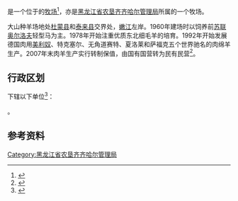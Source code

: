 {{中国乡级行政区|23/06/24/501/000
|行政区全称           = {{PAGENAMEBASE}}
|上级行政区           = [[黑龙江省农垦齐齐哈尔管理局|黑龙江省农垦齐齐哈尔管理局]]
}}

'''{{PAGENAMEBASE}}'''是一个位于{{PRC admin/fullname|23/06/24/501/000|3}}的[[牧场|牧场]]<ref>{{PRC admin/ref sgc|{{PRC admin/parent|23/06/24/501/000}}}}</ref>，亦是[[黑龙江省农垦齐齐哈尔管理局|黑龙江省农垦齐齐哈尔管理局]]所属的一个牧场。

大山种羊场地处[[杜蒙县|杜蒙县]]和[[泰来县|泰来县]]交界处，[[嫩江|嫩江]]左岸。1960年建场时以饲养前[[苏联|苏联]][[奥尔洛夫|奥尔洛夫]]轻型马为主。1978年开始注重优质东北细毛羊的培育。1992年开始发展德国肉用[[美利奴羊|美利奴]]、特克塞尔、无角道赛特、夏洛莱和萨福克五个世界驰名的肉绵羊生产。2007年末肉羊生产实行转制保值，由国有国营转为民有民营<ref>{{cite web |title=大山种羊场 |url=http://zw.chinabdh.com/dszyc/index.jhtml |website=黑龙江省农垦总局 }}{{Dead link}}</ref>。

== 行政区划 ==
{{PAGENAMEBASE}}下辖以下单位<ref>{{PRC admin/ref sgc|23/06/24/501/000}}</ref>：

{{PRC admin/children|23/06/24/501/000}}。

== 参考资料 ==
{{reflist}}

{{黑龙江行政区划小作品}}
{{PRC admin/navcat|23/06/24/501/000}}
{{黑龙江省农垦总局}}

[[Category:黑龙江省农垦齐齐哈尔管理局|Category:黑龙江省农垦齐齐哈尔管理局]]